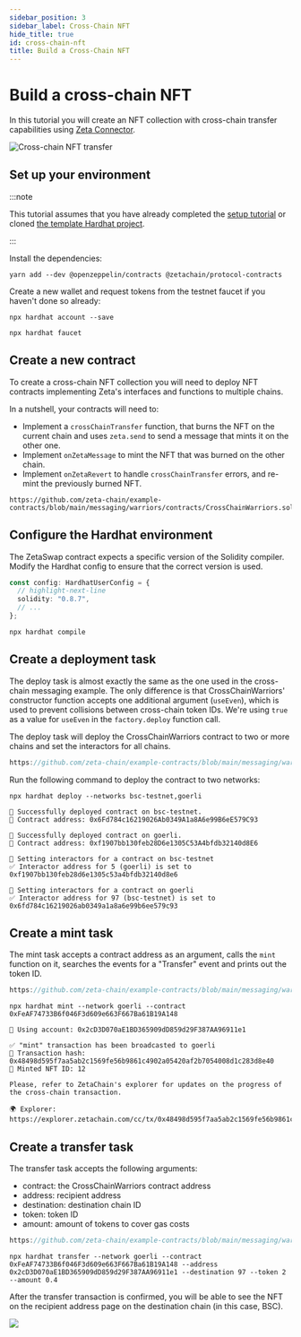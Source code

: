 ```yaml
---
sidebar_position: 3
sidebar_label: Cross-Chain NFT
hide_title: true
id: cross-chain-nft
title: Build a Cross-Chain NFT
---
```


# Build a cross-chain NFT

In this tutorial you will create an NFT collection with cross-chain transfer
capabilities using
[Zeta Connector](/developers/cross-chain-messaging/connector.mdx).

![Cross-chain NFT transfer](/img/graphs/cross-chain-nft-transfer.svg)

## Set up your environment

:::note

This tutorial assumes that you have already completed the
[setup tutorial](/developers/tutorials/setup) or cloned
[the template Hardhat project](https://github.com/zeta-chain/template).

:::

Install the dependencies:

```
yarn add --dev @openzeppelin/contracts @zetachain/protocol-contracts
```

Create a new wallet and request tokens from the testnet faucet if you haven't
done so already:

```
npx hardhat account --save

npx hardhat faucet
```

## Create a new contract

To create a cross-chain NFT collection you will need to deploy NFT contracts
implementing Zeta's interfaces and functions to multiple chains.

In a nutshell, your contracts will need to:

- Implement a `crossChainTransfer` function, that burns the NFT on the current
  chain and uses `zeta.send` to send a message that mints it on the other one.
- Implement `onZetaMessage` to mint the NFT that was burned on the other chain.
- Implement `onZetaRevert` to handle `crossChainTransfer` errors, and re-mint
  the previously burned NFT.

```solidity title="contracts/CrossChainWarriors.sol" reference
https://github.com/zeta-chain/example-contracts/blob/main/messaging/warriors/contracts/CrossChainWarriors.sol
```

## Configure the Hardhat environment

The ZetaSwap contract expects a specific version of the Solidity compiler.
Modify the Hardhat config to ensure that the correct version is used.

```ts title="hardhat.config.ts"
const config: HardhatUserConfig = {
  // highlight-next-line
  solidity: "0.8.7",
  // ...
};
```

```
npx hardhat compile
```

## Create a deployment task

The deploy task is almost exactly the same as the one used in the cross-chain
messaging example. The only difference is that CrossChainWarriors' constructor
function accepts one additional argument (`useEven`), which is used to prevent
collisions between cross-chain token IDs. We're using `true` as a value for
`useEven` in the `factory.deploy` function call.

The deploy task will deploy the CrossChainWarriors contract to two or more
chains and set the interactors for all chains.

```ts title="tasks/deploy.ts" reference
https://github.com/zeta-chain/example-contracts/blob/main/messaging/warriors/tasks/deploy.ts
```

Run the following command to deploy the contract to two networks:

```
npx hardhat deploy --networks bsc-testnet,goerli
```

```
🚀 Successfully deployed contract on bsc-testnet.
📜 Contract address: 0x6Fd784c16219026Ab0349A1a8A6e99B6eE579C93

🚀 Successfully deployed contract on goerli.
📜 Contract address: 0xf1907bb130feb28D6e1305C53A4bfdb32140d8E6

🔗 Setting interactors for a contract on bsc-testnet
✅ Interactor address for 5 (goerli) is set to 0xf1907bb130feb28d6e1305c53a4bfdb32140d8e6

🔗 Setting interactors for a contract on goerli
✅ Interactor address for 97 (bsc-testnet) is set to 0x6fd784c16219026ab0349a1a8a6e99b6ee579c93
```

## Create a mint task

The mint task accepts a contract address as an argument, calls the `mint`
function on it, searches the events for a "Transfer" event and prints out the
token ID.

```ts title="tasks/mint.ts" reference
https://github.com/zeta-chain/example-contracts/blob/main/messaging/warriors/tasks/mint.ts
```

```
npx hardhat mint --network goerli --contract 0xFeAF74733B6f046F3d609e663F667Ba61B19A148

🔑 Using account: 0x2cD3D070aE1BD365909dD859d29F387AA96911e1

✅ "mint" transaction has been broadcasted to goerli
📝 Transaction hash: 0x48498d595f7aa5ab2c1569fe56b9861c4902a05420af2b7054008d1c283d8e40
🌠 Minted NFT ID: 12

Please, refer to ZetaChain's explorer for updates on the progress of the cross-chain transaction.

🌍 Explorer: https://explorer.zetachain.com/cc/tx/0x48498d595f7aa5ab2c1569fe56b9861c4902a05420af2b7054008d1c283d8e40
```

## Create a transfer task

The transfer task accepts the following arguments:

- contract: the CrossChainWarriors contract address
- address: recipient address
- destination: destination chain ID
- token: token ID
- amount: amount of tokens to cover gas costs

```ts title="tasks/transfer.ts" reference
https://github.com/zeta-chain/example-contracts/blob/main/messaging/warriors/tasks/transfer.ts
```

```
npx hardhat transfer --network goerli --contract 0xFeAF74733B6f046F3d609e663F667Ba61B19A148 --address 0x2cD3D070aE1BD365909dD859d29F387AA96911e1 --destination 97 --token 2 --amount 0.4
```

After the transfer transaction is confirmed, you will be able to see the NFT on
the recipient address page on the destination chain (in this case, BSC).

![](/img/docs/ccm-warriors-explorer.jpg)
